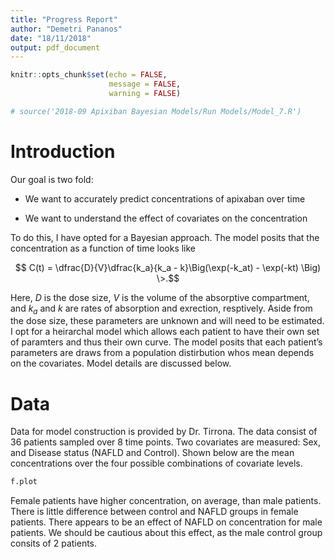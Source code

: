 ```yaml
---
title: "Progress Report"
author: "Demetri Pananos"
date: "18/11/2018"
output: pdf_document
---
```


```r
knitr::opts_chunk$set(echo = FALSE,
                      message = FALSE,
                      warning = FALSE)
```

```r
# source('2018-09 Apixiban Bayesian Models/Run Models/Model_7.R')
```



# Introduction

Our goal is two fold:

* We want to accurately predict concentrations of apixaban over time 

* We want to understand the effect of covariates on the concentration

To do this, I have opted for a Bayesian approach.  The model posits that the concentration as a function of time looks like

$$ C(t) = \dfrac{D}{V}\dfrac{k_a}{k_a - k}\Big(\exp(-k_at) - \exp(-kt) \Big) \>.$$

Here, $D$ is the dose size, $V$ is the volume of the absorptive compartment, and $k_a$ and $k$ are rates of absorption and exrection, resptively.  Aside from the dose size, these parameters are unknown and will need to be estimated.  I opt for a heirarchal model which allows each patient to have their own set of paramters and thus their own curve. The model posits that each patient's parameters are draws from a population distirbution whos mean depends on the covariates.  Model details are discussed below.


# Data

Data for model construction is provided by Dr. Tirrona.  The data consist of 36 patients sampled over 8 time points. Two covariates are measured: Sex, and Disease status (NAFLD and Control).  Shown below are the mean concentrations over the four possible combinations of covariate levels.

```r
f.plot
```

Female patients have higher concentration, on average, than male patients.  There is little difference between control and NAFLD groups in female patients.  There appears to be an effect of NAFLD on concentration for male patients.  We should be cautious about this effect, as the male control group consits of 2 patients.



